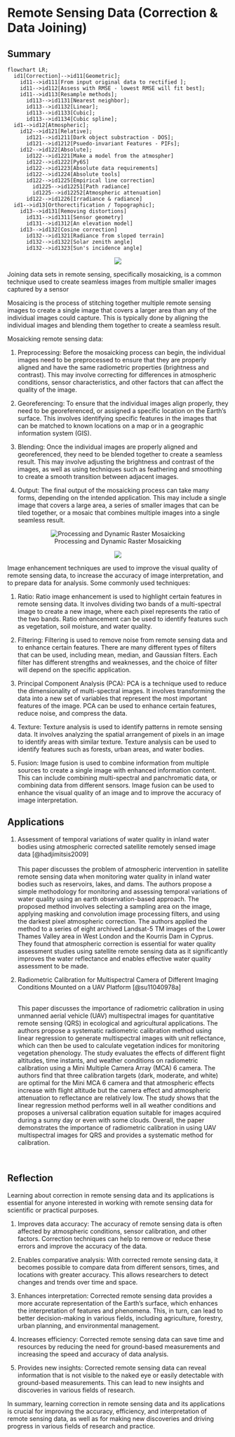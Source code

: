 # Remote Sensing Data (Correction & Data Joining)

## Summary

```{mermaid}
flowchart LR;
  id1[Correction]-->id11[Geometric];
    id11-->id111[From input original data to rectified ];
    id11-->id112[Assess with RMSE - lowest RMSE will fit best];
    id11-->id113[Resample methods];
      id113-->id1131[Nearest neighbor];
      id113-->id1132[Linear];
      id113-->id1133[Cubic];
      id113-->id1134[Cubic spline];
  id1-->id12[Atmospheric];
    id12-->id121[Relative];
      id121-->id1211[Dark object substraction - DOS];
      id121-->id1212[Psuedo-invariant Features - PIFs];
    id12-->id122[Absolute];
      id122-->id1221[Make a model from the atmospher]
      id122-->id1222[Py6S]
      id122-->id1223[Absolute data requirements]
      id122-->id1224[Absolute tools]
      id122-->id1225[Empirical line correction]
        id1225-->id12251[Path radiance]
        id1225-->id12252[Atmospheric attenuation]
      id122-->id1226[Irradiance & radiance]
  id1-->id13[Orthorectification / Topographic];
    id13-->id131[Removing distortions]
      id131-->id1311[Sensor geometry]
      id131-->id1312[An elevation model]
    id13-->id132[Cosine correction]
      id132-->id1321[Radiance from sloped terrain]
      id132-->id1322[Solar zenith angle]
      id132-->id1323[Sun's incidence angle]

```

<center>![](image/mosaicking.png)</center>

Joining data sets in remote sensing, specifically mosaicking, is a common technique used to create seamless images from multiple smaller images captured by a sensor

Mosaicing is the process of stitching together multiple remote sensing images to create a single image that covers a larger area than any of the individual images could capture. This is typically done by aligning the individual images and blending them together to create a seamless result.

Mosaicking remote sensing data:

1.  Preprocessing: Before the mosaicking process can begin, the individual images need to be preprocessed to ensure that they are properly aligned and have the same radiometric properties (brightness and contrast). This may involve correcting for differences in atmospheric conditions, sensor characteristics, and other factors that can affect the quality of the image.

2.  Georeferencing: To ensure that the individual images align properly, they need to be georeferenced, or assigned a specific location on the Earth's surface. This involves identifying specific features in the images that can be matched to known locations on a map or in a geographic information system (GIS).

3.  Blending: Once the individual images are properly aligned and georeferenced, they need to be blended together to create a seamless result. This may involve adjusting the brightness and contrast of the images, as well as using techniques such as feathering and smoothing to create a smooth transition between adjacent images.

4.  Output: The final output of the mosaicking process can take many forms, depending on the intended application. This may include a single image that covers a large area, a series of smaller images that can be tiled together, or a mosaic that combines multiple images into a single seamless result.

<center>![Processing and Dynamic Raster Mosaicking](image/mosaic.jpg)</center>

<center>![](image/enhancement.png)</center>

Image enhancement techniques are used to improve the visual quality of remote sensing data, to increase the accuracy of image interpretation, and to prepare data for analysis. Some commonly used techniques:

1.  Ratio: Ratio image enhancement is used to highlight certain features in remote sensing data. It involves dividing two bands of a multi-spectral image to create a new image, where each pixel represents the ratio of the two bands. Ratio enhancement can be used to identify features such as vegetation, soil moisture, and water quality.

2.  Filtering: Filtering is used to remove noise from remote sensing data and to enhance certain features. There are many different types of filters that can be used, including mean, median, and Gaussian filters. Each filter has different strengths and weaknesses, and the choice of filter will depend on the specific application.

3.  Principal Component Analysis (PCA): PCA is a technique used to reduce the dimensionality of multi-spectral images. It involves transforming the data into a new set of variables that represent the most important features of the image. PCA can be used to enhance certain features, reduce noise, and compress the data.

4.  Texture: Texture analysis is used to identify patterns in remote sensing data. It involves analyzing the spatial arrangement of pixels in an image to identify areas with similar texture. Texture analysis can be used to identify features such as forests, urban areas, and water bodies.

5.  Fusion: Image fusion is used to combine information from multiple sources to create a single image with enhanced information content. This can include combining multi-spectral and panchromatic data, or combining data from different sensors. Image fusion can be used to enhance the visual quality of an image and to improve the accuracy of image interpretation.

## Applications

1.  Assessment of temporal variations of water quality in inland water bodies using atmospheric corrected satellite remotely sensed image data [@hadjimitsis2009]\
    \
    This paper discusses the problem of atmospheric intervention in satellite remote sensing data when monitoring water quality in inland water bodies such as reservoirs, lakes, and dams. The authors propose a simple methodology for monitoring and assessing temporal variations of water quality using an earth observation-based approach. The proposed method involves selecting a sampling area on the image, applying masking and convolution image processing filters, and using the darkest pixel atmospheric correction. The authors applied the method to a series of eight archived Landsat-5 TM images of the Lower Thames Valley area in West London and the Kourris Dam in Cyprus. They found that atmospheric correction is essential for water quality assessment studies using satellite remote sensing data as it significantly improves the water reflectance and enables effective water quality assessment to be made.\

2.  Radiometric Calibration for Multispectral Camera of Different Imaging Conditions Mounted on a UAV Platform [@su11040978a]\
    \

    This paper discusses the importance of radiometric calibration in using unmanned aerial vehicle (UAV) multispectral images for quantitative remote sensing (QRS) in ecological and agricultural applications. The authors propose a systematic radiometric calibration method using linear regression to generate multispectral images with unit reflectance, which can then be used to calculate vegetation indices for monitoring vegetation phenology. The study evaluates the effects of different flight altitudes, time instants, and weather conditions on radiometric calibration using a Mini Multiple Camera Array (MCA) 6 camera. The authors find that three calibration targets (dark, moderate, and white) are optimal for the Mini MCA 6 camera and that atmospheric effects increase with flight altitude but the camera effect and atmospheric attenuation to reflectance are relatively low. The study shows that the linear regression method performs well in all weather conditions and proposes a universal calibration equation suitable for images acquired during a sunny day or even with some clouds. Overall, the paper demonstrates the importance of radiometric calibration in using UAV multispectral images for QRS and provides a systematic method for calibration.

    \

## Reflection

Learning about correction in remote sensing data and its applications is essential for anyone interested in working with remote sensing data for scientific or practical purposes.

1.  Improves data accuracy: The accuracy of remote sensing data is often affected by atmospheric conditions, sensor calibration, and other factors. Correction techniques can help to remove or reduce these errors and improve the accuracy of the data.

2.  Enables comparative analysis: With corrected remote sensing data, it becomes possible to compare data from different sensors, times, and locations with greater accuracy. This allows researchers to detect changes and trends over time and space.

3.  Enhances interpretation: Corrected remote sensing data provides a more accurate representation of the Earth's surface, which enhances the interpretation of features and phenomena. This, in turn, can lead to better decision-making in various fields, including agriculture, forestry, urban planning, and environmental management.

4.  Increases efficiency: Corrected remote sensing data can save time and resources by reducing the need for ground-based measurements and increasing the speed and accuracy of data analysis.

5.  Provides new insights: Corrected remote sensing data can reveal information that is not visible to the naked eye or easily detectable with ground-based measurements. This can lead to new insights and discoveries in various fields of research.

In summary, learning correction in remote sensing data and its applications is crucial for improving the accuracy, efficiency, and interpretation of remote sensing data, as well as for making new discoveries and driving progress in various fields of research and practice.

